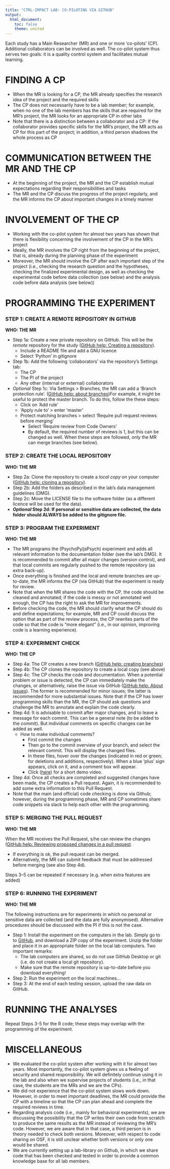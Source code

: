 ```yaml
---
title: "CTRL-IMPACT LAB: CO-PILOTING VIA GITHUB"
output:
  html_document:
    toc: false
    theme: united
---
```


Each study has a Main Researcher (MR) and one or more 'co-pilots' (CP).
Additional collaborators can be involved as well.
The co-pilot system thus serves two goals: it is a quality control system and facilitates mutual learning.


# FINDING A CP
- When the MR is looking for a CP, the MR already specifies the research idea of the project and the required skills
- The CP does not necessarily have to be a lab member; for example, when no one of the lab members has the skills that are required for the MR's project, the MR looks for an appropriate CP in other labs
- Note that there is a distinction between a collaborator and a CP: If the collaborator provides specific skills for the MR's project, the MR acts as CP for this part of the project; in addition, a third person shadows the whole process as CP

# COMMUNICATION BETWEEN THE MR AND THE CP
- At the beginning of the project, the MR and the CP establish mutual expectations regarding their responsibilities and tasks 
- The MR and the CP discuss the progress of the project regularly, and the MR informs the CP about important changes in a timely manner

# INVOLVEMENT OF THE CP
- Working with the co-pilot system for almost two years has shown that there is flexibility concerning the involvement of the CP in the MR's project 
- Ideally, the MR involves the CP right from the beginning of the project, that is, already during the planning phase of the experiment
- Moreover, the MR should involve the CP after each important step of the project (i.e., checking the research question and the hypotheses, checking the finalized experimental design, as well as checking the experimental code before data collection (see below) and the analysis code before data analysis (see below))

# PROGRAMMING THE EXPERIMENT

### STEP 1: CREATE A REMOTE REPOSITORY IN GITHUB
  **WHO: THE MR**

- Step 1a: Create a new private repository on GitHub. This will be the *remote* repository for the study ([GitHub help: Creating a repository](https://help.github.com/articles/creating-a-new-repository/)).
    - Include a README file and add a GNU licence
    - Select 'Python' in gitignore
- Step 1b: Add the following 'collaborators' via the repository's Settings tab:
    - The CP
    - The PI of the project
    - Any other (internal or external) collaborators
- *Optional* Step 1c: Via Settings > Branches, the MR can add a 'Branch protection rule'. ([GitHub help: about branches](https://help.github.com/articles/about-branches/))For example, it might be useful to protect the master branch. To do this, follow the these steps:
    - Click on 'Add rule'
    - 'Apply rule to' > enter 'master'
    - Protect matching branches > select 'Require pull request reviews before merging'
        - Select 'Require review from Code Owners'
        - By default, the required number of reviews is 1, but this can be changed as well.
  When these steps are followed, only the MR can merge branches (see below).

### STEP 2: CREATE THE LOCAL REPOSITORY
  **WHO: THE MR**

- Step 2a: Clone the repository to create a *local copy* on your computer ([GitHub help: cloning a repository](https://help.github.com/articles/cloning-a-repository/)).
- Step 2b: Add the folders as described in the lab's data management guidelines (DMG).
- Step 2c: Move the LICENSE file to the software folder (as a different licence will be used for the data).
- ***Optional* Step 2d: If personal or sensitive data are collected, the data folder should ALWAYS be added to the gitignore file.**


### STEP 3: PROGRAM THE EXPERIMENT
  **WHO: THE MR**

- The MR programs the (PsychoPy/jsPsych) experiment and adds all relevant information to the documentation folder (see the lab's DMG). It is recommended to commit after all major changes (version control), and that local commits are regularly pushed to the remote repository (as extra back-up).
- Once everything is finished and the local and remote branches are up-to-date, the MR informs the CP (via GitHub) that the experiment is ready for review.
- Note that when the MR shares the code with the CP, the code should be cleaned and annotated; if the code is messy or not annotated well enough, the CP has the right to ask the MR for improvements.
- Before checking the code, the MR should clarify what the CP should do and define expectations; for example, MR and CP could discuss the option that as part of the review process, the CP rewrites parts of the code so that the code is "more elegant" (i.e., in our opinion, improving code is a learning experience).

### STEP 4: EXPERIMENT CHECK
  **WHO: THE CP**

- Step 4a: The CP creates a new branch ([GitHub help: creating branches](https://help.github.com/articles/creating-and-deleting-branches-within-your-repository/))
- Step 4b: The CP clones the repository to create a local copy (see above)
- Step 4c: The CP checks the code and documentation. When a potential problem or issue is detected, the CP can immediately make the changes, or alternatively, raise the issue via GitHub ([GitHub help: About issues](https://help.github.com/articles/about-issues/)). The former is recommended for minor issues; the latter is recommended for more substantial issues. Note that if the CP has lower programming skills than the MR, the CP should ask questions and challenge the MR to annotate and explain the code clearly.
- Step 4d: It is advisable to commit after major changes, and to leave a message for each commit. This can be a general note (to be added to the commit). But individual comments on specific changes can be added as well.
  - How to make individual comments?
    - First commit the changes
    - Then go to the commit overview of your branch, and select the relevant commit. This will display the changed files.
    - In these files, hover over the changes (indicated in red or green; for deletions and additions, respectively). When a blue 'plus' sign appears, click on it, and a comment box will appear.
    - Click ([here](single_comment_demo.mp4)) for a short demo video.
- Step 4d: Once all checks are completed and suggested changes have been made, the CP creates a Pull request. Again, it is recommended to add some extra information to this Pull Request.
- Note that the main (and official) code checking is done via Github; however, during the programming phase, MR and CP sometimes share code snippets via slack to help each other with the programming.

### STEP 5: MERGING THE PULL REQUEST
  **WHO: THE MR**

When the MR receives the Pull Request, s/he can review the changes ([GitHub help: Reviewing proposed changes in a pull request](https://help.github.com/articles/reviewing-proposed-changes-in-a-pull-request/).

  - If everything is ok, the pull request can be merged.
  - Alternatively, the MR can submit feedback that must be addressed before merging (see also Step 4d).

Steps 3–5 can be repeated if necessary (e.g. when extra features are added)

### STEP 6: RUNNING THE EXPERIMENT
  **WHO: THE MR**

The following instructions are for experiments in which no personal or sensitive data are collected (and the data are fully anonymised). Alternative procedures should be discussed with the PI if this is not the case.

- Step 1: Install the experiment on the computers in the lab. Simply go to to [GitHub](GitHub.com), and download a ZIP copy of the experiment. Unzip the folder and place it in an appropriate folder on the local lab computers. Two important remarks:
  - The lab computers are shared, so do not use GitHub Desktop or git (i.e. do not create a local git repository).
  - Make sure that the remote repository is up-to-date before you download everything!
- Step 2: Run the experiment on the local machines...
- Step 3: At the end of each testing session, upload the raw data on GitHub.

# RUNNING THE ANALYSES

Repeat Steps 3-5 for the R code; these steps may overlap with the programming of the experiment.

# MISCELLANEOUS
- We evaluated the co-pilot system after working with it for almost two years. Most importantly, the co-pilot system gives us a feeling of security and shared responsibility. We will definitely continue using it in the lab and also when we supervise projects of students (i.e., in that case, the students are the MRs and we are the CPs).
- We did not experience that the co-pilot system slows work down. However, in order to meet important deadlines, the MR could provide the CP with a timeline so that the CP can plan ahead and complete the required reviews in time.
- Regarding analysis code (i.e., mainly for behavioral experiments), we are discussing the possibility that the CP writes their own code from scratch to produce the same results as the MR instead of reviewing the MR's code. However, we are aware that in that case, a third person is in theory needed to check both versions. Moreover, with respect to code sharing on OSF, it is still unclear whether both versions or only one would be shared.
- We are currently setting up a lab-library on Github, in which we share code that has been checked and tested in order to provide a common knowledge base for all lab members. 


